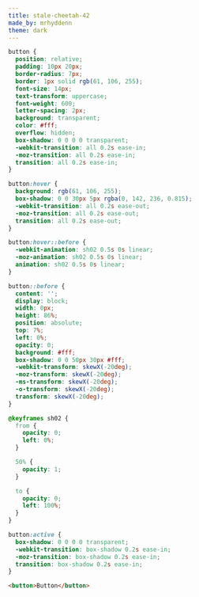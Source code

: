 ```yaml
---
title: stale-cheetah-42
made_by: mrhyddenn
theme: dark
---
```


```css
button {
  position: relative;
  padding: 10px 20px;
  border-radius: 7px;
  border: 1px solid rgb(61, 106, 255);
  font-size: 14px;
  text-transform: uppercase;
  font-weight: 600;
  letter-spacing: 2px;
  background: transparent;
  color: #fff;
  overflow: hidden;
  box-shadow: 0 0 0 0 transparent;
  -webkit-transition: all 0.2s ease-in;
  -moz-transition: all 0.2s ease-in;
  transition: all 0.2s ease-in;
}

button:hover {
  background: rgb(61, 106, 255);
  box-shadow: 0 0 30px 5px rgba(0, 142, 236, 0.815);
  -webkit-transition: all 0.2s ease-out;
  -moz-transition: all 0.2s ease-out;
  transition: all 0.2s ease-out;
}

button:hover::before {
  -webkit-animation: sh02 0.5s 0s linear;
  -moz-animation: sh02 0.5s 0s linear;
  animation: sh02 0.5s 0s linear;
}

button::before {
  content: '';
  display: block;
  width: 0px;
  height: 86%;
  position: absolute;
  top: 7%;
  left: 0%;
  opacity: 0;
  background: #fff;
  box-shadow: 0 0 50px 30px #fff;
  -webkit-transform: skewX(-20deg);
  -moz-transform: skewX(-20deg);
  -ms-transform: skewX(-20deg);
  -o-transform: skewX(-20deg);
  transform: skewX(-20deg);
}

@keyframes sh02 {
  from {
    opacity: 0;
    left: 0%;
  }

  50% {
    opacity: 1;
  }

  to {
    opacity: 0;
    left: 100%;
  }
}

button:active {
  box-shadow: 0 0 0 0 transparent;
  -webkit-transition: box-shadow 0.2s ease-in;
  -moz-transition: box-shadow 0.2s ease-in;
  transition: box-shadow 0.2s ease-in;
}
```

```html
<button>Button</button>
```
